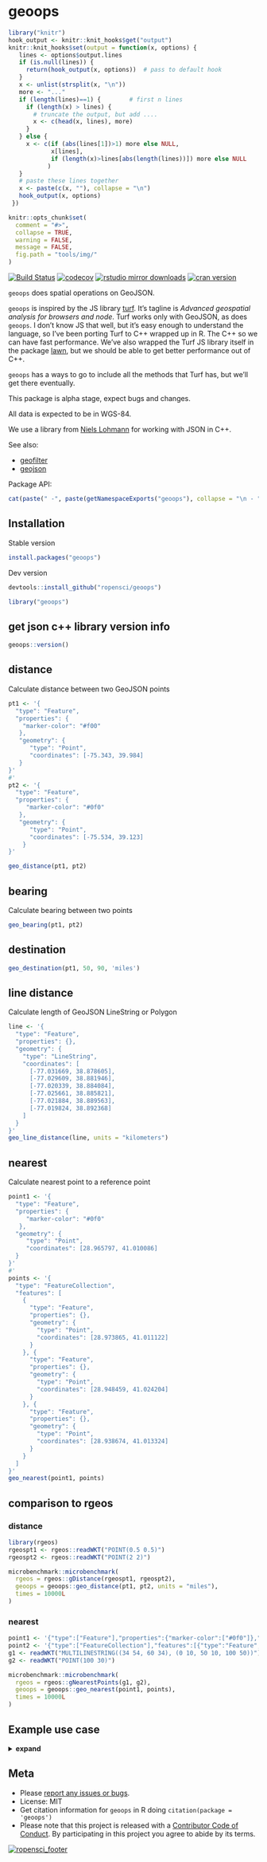 geoops
======

```r
library("knitr")
hook_output <- knitr::knit_hooks$get("output")
knitr::knit_hooks$set(output = function(x, options) {
   lines <- options$output.lines
   if (is.null(lines)) {
     return(hook_output(x, options))  # pass to default hook
   }
   x <- unlist(strsplit(x, "\n"))
   more <- "..."
   if (length(lines)==1) {        # first n lines
     if (length(x) > lines) {
       # truncate the output, but add ....
       x <- c(head(x, lines), more)
     }
   } else {
     x <- c(if (abs(lines[1])>1) more else NULL,
            x[lines],
            if (length(x)>lines[abs(length(lines))]) more else NULL
           )
   }
   # paste these lines together
   x <- paste(c(x, ""), collapse = "\n")
   hook_output(x, options)
 })

knitr::opts_chunk$set(
  comment = "#>",
  collapse = TRUE,
  warning = FALSE,
  message = FALSE,
  fig.path = "tools/img/"
)
```

[![Build Status](https://travis-ci.org/ropensci/geoops.svg?branch=master)](https://travis-ci.org/ropensci/geoops)
[![codecov](https://codecov.io/gh/ropensci/geoops/branch/master/graph/badge.svg)](https://codecov.io/gh/ropensci/geoops)
[![rstudio mirror downloads](https://cranlogs.r-pkg.org/badges/geoops)](https://github.com/metacran/cranlogs.app)
[![cran version](https://www.r-pkg.org/badges/version/geoops)](https://cran.r-project.org/package=geoops)

`geoops` does spatial operations on GeoJSON.

`geoops` is inspired by the JS library [turf](http://turfjs.org/). It's
tagline is _Advanced geospatial analysis for browsers and node_.
Turf works only with GeoJSON, as does `geoops`. I don't know JS that well,
but it's easy enough to understand the language, so I've been porting
Turf to C++ wrapped up in R. The C++ so we can have fast performance. We've
also wrapped the Turf JS library itself in the package
[lawn](https://github.com/ropensci/lawn), but we should be able to get better
performance out of C++.

`geoops` has a ways to go to include all the methods that Turf has, but
we'll get there eventually.

This package is alpha stage, expect bugs and changes.

All data is expected to be in WGS-84.

We use a library from [Niels Lohmann](https://github.com/nlohmann/json)
for working with JSON in C++.

See also:

* [geofilter](https://github.com/ropensci/geofilter)
* [geojson](https://github.com/ropensci/geojson)

Package API:

```r
cat(paste(" -", paste(getNamespaceExports("geoops"), collapse = "\n - ")))
```


## Installation

Stable version

```r
install.packages("geoops")
```

Dev version

```r
devtools::install_github("ropensci/geoops")
```

```r
library("geoops")
```

## get json c++ library version info

```r
geoops::version()
```

## distance

Calculate distance between two GeoJSON points

```r
pt1 <- '{
  "type": "Feature",
  "properties": {
    "marker-color": "#f00"
   },
   "geometry": {
      "type": "Point",
      "coordinates": [-75.343, 39.984]
   }
}'
#'
pt2 <- '{
  "type": "Feature",
  "properties": {
     "marker-color": "#0f0"
   },
   "geometry": {
      "type": "Point",
      "coordinates": [-75.534, 39.123]
    }
}'
```

```r
geo_distance(pt1, pt2)
```

## bearing

Calculate bearing between two points

```r
geo_bearing(pt1, pt2)
```

## destination

```r
geo_destination(pt1, 50, 90, 'miles')
```

## line distance

Calculate length of GeoJSON LineString or Polygon

```r
line <- '{
  "type": "Feature",
  "properties": {},
  "geometry": {
    "type": "LineString",
    "coordinates": [
      [-77.031669, 38.878605],
      [-77.029609, 38.881946],
      [-77.020339, 38.884084],
      [-77.025661, 38.885821],
      [-77.021884, 38.889563],
      [-77.019824, 38.892368]
    ]
  }
}'
geo_line_distance(line, units = "kilometers")
```

## nearest

Calculate nearest point to a reference point

```r
point1 <- '{
  "type": "Feature",
  "properties": {
     "marker-color": "#0f0"
   },
  "geometry": {
     "type": "Point",
     "coordinates": [28.965797, 41.010086]
  }
}'
#'
points <- '{
  "type": "FeatureCollection",
  "features": [
    {
      "type": "Feature",
      "properties": {},
      "geometry": {
        "type": "Point",
        "coordinates": [28.973865, 41.011122]
      }
    }, {
      "type": "Feature",
      "properties": {},
      "geometry": {
        "type": "Point",
        "coordinates": [28.948459, 41.024204]
      }
    }, {
      "type": "Feature",
      "properties": {},
      "geometry": {
        "type": "Point",
        "coordinates": [28.938674, 41.013324]
      }
    }
  ]
}'
geo_nearest(point1, points)
```


## comparison to rgeos

### distance

```r
library(rgeos)
rgeospt1 <- rgeos::readWKT("POINT(0.5 0.5)")
rgeospt2 <- rgeos::readWKT("POINT(2 2)")
```

```r
microbenchmark::microbenchmark(
  rgeos = rgeos::gDistance(rgeospt1, rgeospt2),
  geoops = geoops::geo_distance(pt1, pt2, units = "miles"),
  times = 10000L
)
```

### nearest

```r
point1 <- '{"type":["Feature"],"properties":{"marker-color":["#0f0"]},"geometry":{"type":["Point"],"coordinates":[28.9658,41.0101]}}'
point2 <- '{"type":["FeatureCollection"],"features":[{"type":"Feature","properties":{},"geometry":{"type":"Point","coordinates":[28.9739,41.0111]}},{"type":"Feature","properties":{},"geometry":{"type":"Point","coordinates":[28.9485,41.0242]}},{"type":"Feature","properties":{},"geometry":{"type":"Point","coordinates":[28.9387,41.0133]}}]}'
g1 <- readWKT("MULTILINESTRING((34 54, 60 34), (0 10, 50 10, 100 50))")
g2 <- readWKT("POINT(100 30)")
```

```r
microbenchmark::microbenchmark(
  rgeos = rgeos::gNearestPoints(g1, g2),
  geoops = geoops::geo_nearest(point1, points),
  times = 10000L
)
```

## Example use case

<details> <summary><strong>expand</strong></summary>

Get some GeoJSON data, a FeatureCollection of Polygons

```r
file <- system.file("examples/zillow_or.geojson", package = "geoops")
x <- paste0(readLines(file), collapse = "")
```

Break each polygon into separate JSON string

```r
library("jqr")
polys <- unclass(jq(x, ".features[]"))
```

Using `geo_area`, calculate the area of the polygon

```r
areas <- vapply(polys, geo_area, 1, USE.NAMES = FALSE)
```

Visualize area of the polygons as a histogram

```r
hist(areas, main = "")
```

Visualize some of the polygons, all of them

```r
library(leaflet)
leaflet() %>%
  addProviderTiles(provider = "OpenStreetMap.Mapnik") %>%
  addGeoJSON(geojson = x) %>%
  setView(lng = -123, lat = 45, zoom = 7)
```

Just one of them

```r
leaflet() %>%
  addProviderTiles(provider = "OpenStreetMap.Mapnik") %>%
  addGeoJSON(geojson = polys[1]) %>%
  setView(lng = -122.7, lat = 45.48, zoom = 13)
```
</details>




## Meta

* Please [report any issues or bugs](https://github.com/ropensci/geoops/issues).
* License: MIT
* Get citation information for `geoops` in R doing `citation(package = 'geoops')`
* Please note that this project is released with a [Contributor Code of Conduct](CONDUCT.md).
By participating in this project you agree to abide by its terms.

[![ropensci_footer](http://ropensci.org/public_images/github_footer.png)](https://ropensci.org)
